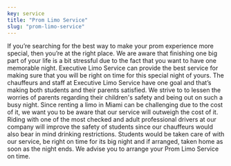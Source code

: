 ```yaml
---
key: service
title: "Prom Limo Service"
slug: "prom-limo-service"
---
```


If you’re searching for the best way to make your prom experience more special, then you’re at the right place. We are aware that 
finishing one big part of your life is a bit stressful due to the fact that you want to have one memorable night. Executive Limo Service 
can provide the best service for making sure that you will be right on time for this special night of yours. The chauffeurs and staff at 
Executive Limo Service have one goal and that’s making both students and their parents satisfied. We strive to to lessen the worries of 
parents regarding their children's safety and being out on such a busy night. Since renting a limo in Miami can be challenging due to the 
cost of it, we want you to be aware that our service will outweigh the cost of it. Riding with one of the most checked and adult professional 
drivers at our company will improve the safety of students since our chauffeurs would also bear in mind drinking restrictions. 
Students would be taken care of with our service, be right on time for its big night and if arranged, taken home as soon as the night ends. 
We advise you to arrange your Prom Limo Service on time.